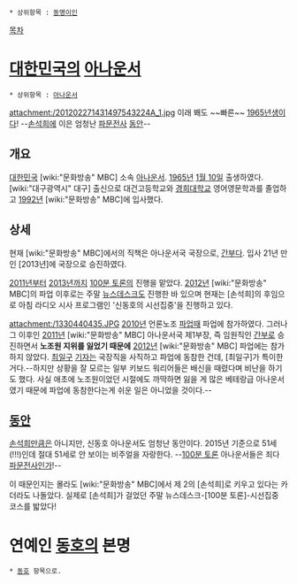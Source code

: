  * 상위항목 : [[동명이인]] 

[[목차]]

= [[대한민국]]의 [[아나운서]] =
 * 상위항목 : [[아나운서]] 
attachment:/201202271431497543224A_1.jpg
이래 봬도 ~~빠른~~ [[1965년]]생이다! --[[손석희]]에 이은 엄청난 [[파문전사]] [[동안]]--

== 개요 ==
[[대한민국]] [wiki:"문화방송" MBC] 소속 [[아나운서]]. [[1965년]] [[1월 10일]] 출생하였다. [wiki:"대구광역시" 대구] 출신으로 대건고등학교와 [[경희대학교]] 영어영문학과를 졸업하고 [[1992년]] [wiki:"문화방송" MBC]에 입사했다.

== 상세 ==
현재 [wiki:"문화방송" MBC]에서의 직책은 아나운서국 국장으로, [[간부]]다. 입사 21년 만인 [2013년]에 국장으로 승진하였다.  

[[2011년]]부터 [[2013년]]까지 [[100분 토론]]의 진행을 맡았다. [[2012년]] [wiki:"문화방송" MBC]의 파업 이후로는 주말 [[뉴스데스크]]도 진행한 바 있으며 현재는 [손석희]의 후임으로 아침 라디오 시사 프로그램인 '신동호의 시선집중'을 진행하고 있다.

attachment:/1330440435.JPG
[[2010년]] 언론노조 [[파업]]때 파업에 참가하였다. 그러나 그 이후인 [[2011년]] [wiki:"문화방송" MBC] 아나운서국 제1부장, 즉 임원직인 [[간부]]로 승진하면서 '''노조원 지위를 잃었기 때문에''' [[2012년]] [wiki:"문화방송" MBC] 파업에는 참가하지 않았다. [[최일구]] [[기자]]는 국장직을 사직하고 파업에 동참한 건데, [최일구]가 특이한 거다.--하지만 상황을 잘 모르는 일부 키보드 워리어들은 배신을 때렸다며 비난을 하기도 했다. 사실 애초에 노조원이었던 시절에도 까딱하면 잃을 게 많은 베테랑급 아나운서였기 때문에 파업에 동참한다는게 쉬운 일은 아니었을 것이다.--

== [[동안]] ==
[[손석희]]만큼은 아니지만, 신동호 아나운서도 엄청난 동안이다. 2015년 기준으로 51세(!!!)인데 절대 51세로 안 보이는 비주얼을 자랑한다. --[[100분 토론]] 아나운서들은 죄다 [[파문전사]]인가!--

이 때문인지는 몰라도 [wiki:"문화방송" MBC]에서 제 2의 [손석희]로 키우고 있다는 카더라도 나돌았다. 실제로 [손석희]가 걸었던 주말 뉴스데스크-[100분 토론]-시선집중 코스를 밟았다!

= 연예인 [[동호]]의 본명 =
 * [[동호]] 항목으로. 
